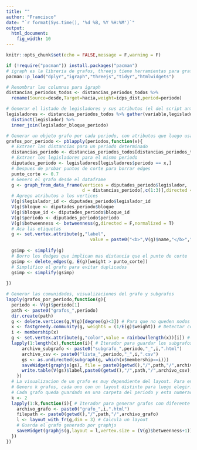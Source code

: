```yaml
---
title: ""
author: "Francisco"
date: "`r format(Sys.time(), '%d %B, %Y %H:%M')`"
output: 
  html_document: 
    fig_width: 10
---
```


```r
knitr::opts_chunk$set(echo = FALSE,message = F,warning = F)
```

```r
if (!require("pacman")) install.packages("pacman")
# igraph es la libreria de grafos, threejs tiene herramientas para graficar objetos en js y htmlwidgets lo uso para exportar una pagina html a un archivo
pacman::p_load("dplyr","igraph","threejs","tidyr","htmlwidgets")
```

```r
# Renombrar las columnas para igraph
distancias_periodos_todos <- distancias_periodos_todos %>% 
  rename(Source=desde,Target=hacia,weight=idps_dist,period=periodo)
```

```r
# Generar el listado de legisladores y sus atributos (el del script anterior falla por algun motivo)
legisladores <- distancias_periodos_todos %>% gather(variable,legislador,-c(weight,period)) %>%
  distinct(legislador) %>% 
  inner_join(legislador_bloque_periodo)
```


```r
# Generar un objeto grafo por cada periodo, con atributos que luego usamos
grafos_por_periodo <- pblapply(periodos,function(x){
  # Extraer las distancias para un periodo determinado
  distancias_periodo <- distancias_periodos_todos[distancias_periodos_todos$period == x,]
  # Extraer los legisladores para el mismo periodo
  diputades_periodo <- legisladores[legisladores$periodo == x,]
  # Despues de probar puntos de corte para borrar edges
  punto_corte <- 0.7
  # Genero el grafo desde el dataframe
  g <- graph_from_data_frame(vertices = diputades_periodo$legislador,
                             d = distancias_periodo[,c(1:3)],directed = F)
  # Agrego atributos a los vertices
  V(g)$legislador_id <- diputades_periodo$legislador_id
  V(g)$bloque <- diputades_periodo$bloque
  V(g)$bloque_id <- diputades_periodo$bloque_id
  V(g)$periodo <- diputades_periodo$periodo
  V(g)$betweenness <- betweenness(g,directed = F,normalized = T)
  # Aca las etiquetas
  g <- set.vertex.attribute(g,"label",
                                value = paste0("<b>",V(g)$name,"</b>","<br>",V(g)$bloque))
  
  gsimp <- simplify(g)
  # Borro los dedges que implican mas distancia que el punto de corte
  gsimp <- delete_edges(g, E(g)[weight > punto_corte])
  # Simplifico el grafo para evitar duplicados
  gsimp <- simplify(gsimp)
  
})
```


```r
# Generar las comunidades, visualizaciones del grafo y subgrafos
lapply(grafos_por_periodo,function(g){
  periodo <- V(g)$periodo[1]
  path <- paste0("grafos_",periodo)
  dir.create(path)
  g <- delete.vertices(g,V(g)[degree(g)<3]) # Para que no queden nodos perdidos en el espacio
  x <- fastgreedy.community(g, weights = (1/E(g)$weight)) # Detectar comunidades
  i <- membership(x)
  g <- set.vertex.attribute(g,"color",value = rainbow(length(x))[i]) # Mapea las comunidades a colores
  lapply(1:length(x),function(i){ # Iterador para guardar los subgrafos y csv de las comunidades
	  archivo_subgrafo <- paste0("subgrafo_",periodo,"_",i,".html")
	  archivo_csv <- paste0("lista_",periodo,"_",i,".csv")
	  gs <- as.undirected(subgraph(g, which(x$membership==i)))
	  saveWidget(graphjs(gs), file = paste0(getwd(),"/",path,"/",archivo_subgrafo))
	  write.table(V(gs)$label,paste0(getwd(),"/",path,"/",archivo_csv),row.names = F,sep = ",")
	})
  # La visualizacion de un grafo es muy dependiente del layout. Para encontrar una buena proyeccion
  # Genero k grafos, cada uno con un layout distinto para luego elegir.
  # Cada grafo queda guardado en una carpeta del periodo y esta numerado de acuerdo a k
  k <- 2
  lapply(1:k,function(i){ # Iterador para generar grafos con diferente layout
    archivo_grafo <- paste0("grafo_",i,".html")
    filepath <- paste0(getwd(),"/",path,"/",archivo_grafo)
    l <- layout_with_fr(g,dim = 3) # Calcula un layout
    # Guarda el grafo generado por graphjs
    saveWidget(graphjs(g,layout = l,vertex.size = (V(g)$betweenness+1)),file =filepath)
  })
})
```



